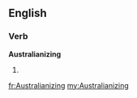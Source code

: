 ==English==

===Verb===
'''Australianizing'''

# {{present participle of|Australianize}}

[[fr:Australianizing]]
[[my:Australianizing]]